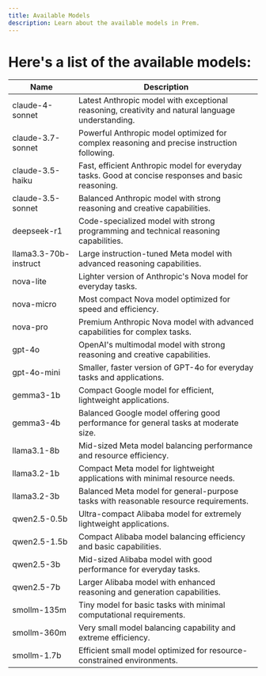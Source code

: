 ```yaml
---
title: Available Models
description: Learn about the available models in Prem.
---
```



# Here's a list of the available models:

| Name | Description |
| ---- | ----------- |
| claude-4-sonnet | Latest Anthropic model with exceptional reasoning, creativity and natural language understanding. |
| claude-3.7-sonnet | Powerful Anthropic model optimized for complex reasoning and precise instruction following. |
| claude-3.5-haiku | Fast, efficient Anthropic model for everyday tasks. Good at concise responses and basic reasoning. |
| claude-3.5-sonnet | Balanced Anthropic model with strong reasoning and creative capabilities. |
| deepseek-r1 | Code-specialized model with strong programming and technical reasoning capabilities. |
| llama3.3-70b-instruct | Large instruction-tuned Meta model with advanced reasoning capabilities. |
| nova-lite | Lighter version of Anthropic's Nova model for everyday tasks. |
| nova-micro | Most compact Nova model optimized for speed and efficiency. |
| nova-pro | Premium Anthropic Nova model with advanced capabilities for complex tasks. |
| gpt-4o | OpenAI's multimodal model with strong reasoning and creative capabilities. |
| gpt-4o-mini | Smaller, faster version of GPT-4o for everyday tasks and applications. |
| gemma3-1b | Compact Google model for efficient, lightweight applications. |
| gemma3-4b | Balanced Google model offering good performance for general tasks at moderate size. |
| llama3.1-8b | Mid-sized Meta model balancing performance and resource efficiency. |
| llama3.2-1b | Compact Meta model for lightweight applications with minimal resource needs. |
| llama3.2-3b | Balanced Meta model for general-purpose tasks with reasonable resource requirements. |
| qwen2.5-0.5b | Ultra-compact Alibaba model for extremely lightweight applications. |
| qwen2.5-1.5b | Compact Alibaba model balancing efficiency and basic capabilities. |
| qwen2.5-3b | Mid-sized Alibaba model with good performance for everyday tasks. |
| qwen2.5-7b | Larger Alibaba model with enhanced reasoning and generation capabilities. |
| smollm-135m | Tiny model for basic tasks with minimal computational requirements. |
| smollm-360m | Very small model balancing capability and extreme efficiency. |
| smollm-1.7b | Efficient small model optimized for resource-constrained environments. |
